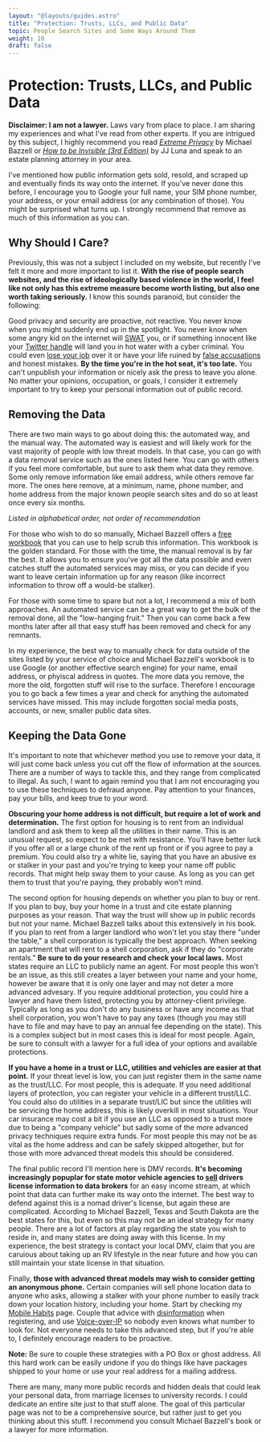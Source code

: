 ```yaml
---
layout: "@layouts/guides.astro"
title: "Protection: Trusts, LLCs, and Public Data"
topic: People Search Sites and Some Ways Around Them
weight: 10
draft: false
---
```




# Protection: Trusts, LLCs, and Public Data

**Disclaimer: I am not a lawyer.** Laws vary from place to place. I am sharing my experiences and what I've read from other experts. If you are intrigued by this subject, I highly recommend you read _[Extreme Privacy](https://inteltechniques.com/book7.html)_ by Michael Bazzell or _[How to be Invisible (3rd Edition)](https://www.amazon.com/dp/1250010454)_ by JJ Luna and speak to an estate planning attorney in your area.

I've mentioned how public information gets sold, resold, and scraped up and eventually finds its way onto the internet. If you've never done this before, I encourage you to Google your full name, your SIM phone number, your address, or your email address (or any combination of those). You might be surprised what turns up. I strongly recommend that remove as much of this information as you can.

## Why Should I Care?

Previously, this was not a subject I included on my website, but recently I've felt it more and more important to list it. **With the rise of people search websites, and the rise of ideologically based violence in the world, I feel like not only has this extreme measure become worth listing, but also one worth taking seriously.** I know this sounds paranoid, but consider the following:

Good privacy and security are proactive, not reactive. You never know when you might suddenly end up in the spotlight. You never know when some angry kid on the internet will [SWAT](https://edition.cnn.com/2019/03/30/us/swatting-what-is-explained/index) you, or if something innocent like your [Twitter handle](https://www.nbcnews.com/news/us-news/tennessee-man-targeted-his-twitter-handle-dies-after-swatting-call-n1274747) will land you in hot water with a cyber criminal. You could even [lose your job](https://people.com/celebrity/employees-who-were-fired-because-of-social-media-posts/) over it or have your life ruined by [false accusations](https://write.as/thenewoil/case-study-online-dating-scams-and-why-privacy-is-not-a-reactive-issue) and honest mistakes. **By the time you're in the hot seat, it's too late.** You can't unpublish your information or nicely ask the press to leave you alone. No matter your opinions, occupation, or goals, I consider it extremely important to try to keep your personal information out of public record.

## Removing the Data

There are two main ways to go about doing this: the automated way, and the manual way. The automated way is easiest and will likely work for the vast majority of people with low threat models. In that case, you can go with a data removal service such as the ones listed here. You can go with others if you feel more comfortable, but sure to ask them what data they remove. Some only remove information like email address, while others remove far more. The ones here remove, at a minimum, name, phone number, and home address from the major known people search sites and do so at least once every six months.

_Listed in alphabetical order, not order of recommendation_

<LinkGrid items={removal} />

For those who wish to do so manually, Michael Bazzell offers a [free workbook](https://inteltechniques.com/links.html) that you can use to help scrub this information. This workbook is the golden standard. For those with the time, the manual removal is by far the best. It allows you to ensure you've got all the data possible and even catches stuff the automated services may miss, or you can decide if you want to leave certain information up for any reason (like incorrect information to throw off a would-be stalker).

For those with some time to spare but not a lot, I recommend a mix of both approaches. An automated service can be a great way to get the bulk of the removal done, all the "low-hanging fruit." Then you can come back a few months later after all that easy stuff has been removed and check for any remnants.

In my experience, the best way to manually check for data outside of the sites listed by your service of choice and Michael Bazzell's workbook is to use Google (or another effective search engine) for your name, email address, or phyiscal address in quotes. The more data you remove, the more the old, forgotten stuff will rise to the surface. Therefore I encourage you to go back a few times a year and check for anything the automated services have missed. This may include forgotten social media posts, accounts, or new, smaller public data sites.

## Keeping the Data Gone

It's important to note that whichever method you use to remove your data, it will just come back unless you cut off the flow of information at the sources. There are a number of ways to tackle this, and they range from complicated to illegal. As such, I want to again remind you that I am not encouraging you to use these techniques to defraud anyone. Pay attention to your finances, pay your bills, and keep true to your word.

**Obscuring your home address is not difficult, but require a lot of work and determination.** The first option for housing is to rent from an individual landlord and ask them to keep all the utilities in their name. This is an unusual request, so expect to be met with resistance. You'll have better luck if you offer all or a large chunk of the rent up front or if you agree to pay a premium. You could also try a white lie, saying that you have an abusive ex or stalker in your past and you're trying to keep your name off public records. That might help sway them to your cause. As long as you can get them to trust that you're paying, they probably won't mind.

The second option for housing depends on whether you plan to buy or rent. If you plan to buy, buy your home in a trust and cite estate planning purposes as your reason. That way the trust will show up in public records but not your name. Michael Bazzell talks about this extensively in his book. If you plan to rent from a larger landlord who won't let you stay there "under the table," a shell corporation is typically the best approach. When seeking an apartment that will rent to a shell corporation, ask if they do "corporate rentals." **Be sure to do your research and check your local laws.** Most states require an LLC to publicly name an agent. For most people this won't be an issue, as this still creates a layer between your name and your home, however be aware that it is only one layer and may not deter a more advanced advesary. If you require additional protection, you could hire a lawyer and have them listed, protecting you by attorney-client privilege. Typically as long as you don't do any business or have any income as that shell corporation, you won't have to pay any taxes (though you may still have to file and may have to pay an annual fee depending on the state). This is a complex subject but in most cases this is ideal for most people. Again, be sure to consult with a lawyer for a full idea of your options and available protections.

**If you have a home in a trust or LLC, utilities and vehicles are easier at that point.** If your threat level is low, you can just register them in the same name as the trust/LLC. For most people, this is adequate. If you need additional layers of protection, you can register your vehicle in a different trust/LLC. You could also do utilities in a separate trust/LlC but since the utilities will be servicing the home address, this is likely overkill in most situations. Your car insurance may cost a bit if you use an LLC as opposed to a trust more due to being a "company vehicle" but sadly some of the more advanced privacy techniques require extra funds. For most people this may not be as vital as the home address and can be safely skipped altogether, but for those with more advanced threat models this should be considered.

The final public record I'll mention here is DMV records. **It's becoming increasingly popuplar for state motor vehicle agencies to [sell](https://www.cpomagazine.com/data-privacy/state-dmvs-selling-personal-data-for-millions-of-dollars-in-profit/) drivers license information to data brokers** for an easy income stream, at which point that data can further make its way onto the internet. The best way to defend against this is a nomad driver's license, but again these are complicated. According to Michael Bazzell, Texas and South Dakota are the best states for this, but even so this may not be an ideal strategy for many people. There are a lot of factors at play regarding the state you wish to reside in, and many states are doing away with this license. In my experience, the best strategy is contact your local DMV, claim that you are caruious about taking up an RV lifestyle in the near future and how you can still maintain your state license in that situation.

Finally, **those with advanced threat models may wish to consider getting an anonymous phone.** Certain companies will sell phone location data to anyone who asks, allowing a stalker with your phone number to easily track down your location history, including your home. Start by checking my [Mobile Habits](/guides/moderately-important/mobile-habits) page. Couple that advice with [disinformation](/guides/less-important/disinformation) when registering, and use [Voice-over-IP](/guides/less-important/voip) so nobody even knows what number to look for. Not everyone needs to take this advanced step, but if you're able to, I definitely encourage readers to be proactive.

**Note:** Be sure to couple these strategies with a PO Box or ghost address. All this hard work can be easily undone if you do things like have packages shipped to your home or use your real address for a mailing address.

There are many, many more public records and hidden deals that could leak your personal data, from marriage licenses to university records. I could dedicate an entire site just to that stuff alone. The goal of this particular page was not to be a comprehensive source, but rather just to get you thinking about this stuff. I recommend you consult Michael Bazzell's book or a lawyer for more information.
